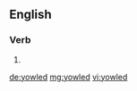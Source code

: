 ==English==

===Verb===
{{head|en|verb form}}

# {{en-past of|yowl}}

[[de:yowled]]
[[mg:yowled]]
[[vi:yowled]]